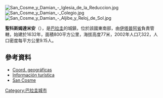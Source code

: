 {{Coord|27|19|S|56|20|W|display=title}}

[[Image:San_Cosme_y_Damian_-_Iglesia_de_la_Reduccion.jpg|thumb]]
[[Image:San_Cosme_y_Damian_-_Colegio.jpg|thumb]]
[[Image:San_Cosme_y_Damian_-_Aljibe_y_Reloj_de_Sol.jpg|thumb]]

'''聖科斯姆達米安'''（{{lang-es|San Cosme y Damián}}），是[[巴拉圭|巴拉圭]]的城鎮，位於該國東南部，由[[伊塔普阿省|伊塔普阿省]]負責管轄，始建於1632年，面積800平方公里，海拔高度77米，2002年人口7,322，人口密度每平方公里9.15人。

==參考資料==
* [http://www.fallingrain.com/world/PA/11/San_Cosme_y_Damian.html Coord. geográficas]
* [https://web.archive.org/web/20070630214933/http://www.senatur.gov.py/verano/franciscano/circuito2.html Información turística]
* [https://web.archive.org/web/20080827210915/http://www.itacom.com.py/conociendo/sancosme.html San Cosme]

{{Paraguay-geo-stub}}
[[Category:巴拉圭城市|Category:巴拉圭城市]]